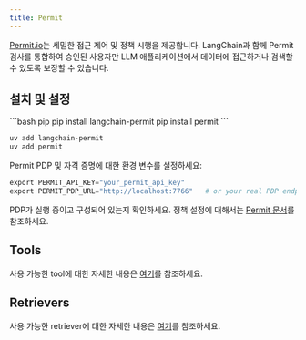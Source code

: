 ```yaml
---
title: Permit
---
```


[Permit.io](https://permit.io/)는 세밀한 접근 제어 및 정책 시행을 제공합니다. LangChain과 함께 Permit 검사를 통합하여 승인된 사용자만 LLM 애플리케이션에서 데이터에 접근하거나 검색할 수 있도록 보장할 수 있습니다.

## 설치 및 설정

<CodeGroup>
```bash pip
pip install langchain-permit
pip install permit
```

```bash uv
uv add langchain-permit
uv add permit
```
</CodeGroup>

Permit PDP 및 자격 증명에 대한 환경 변수를 설정하세요:

```python
export PERMIT_API_KEY="your_permit_api_key"
export PERMIT_PDP_URL="http://localhost:7766"   # or your real PDP endpoint
```

PDP가 실행 중이고 구성되어 있는지 확인하세요. 정책 설정에 대해서는
[Permit 문서](https://docs.permit.io/sdk/python/quickstart-python/#2-setup-your-pdp-policy-decision-point-container)를 참조하세요.

## Tools

사용 가능한 tool에 대한 자세한 내용은 [여기](/oss/integrations/tools/permit)를 참조하세요.

## Retrievers

사용 가능한 retriever에 대한 자세한 내용은 [여기](/oss/integrations/retrievers/permit)를 참조하세요.